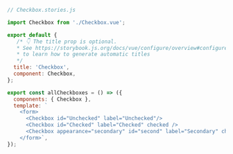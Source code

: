 ```js
// Checkbox.stories.js

import Checkbox from './Checkbox.vue';

export default {
   /* 👇 The title prop is optional.
   * See https://storybook.js.org/docs/vue/configure/overview#configure-story-loading
   * to learn how to generate automatic titles
   */
  title: 'Checkbox', 
  component: Checkbox,
};

export const allCheckboxes = () => ({
  components: { Checkbox },
  template: `
    <form>
      <Checkbox id="Unchecked" label="Unchecked"/>
      <Checkbox id="Checked" label="Checked" checked />
      <Checkbox appearance="secondary" id="second" label="Secondary" checked />
    </form>`,
});
```
